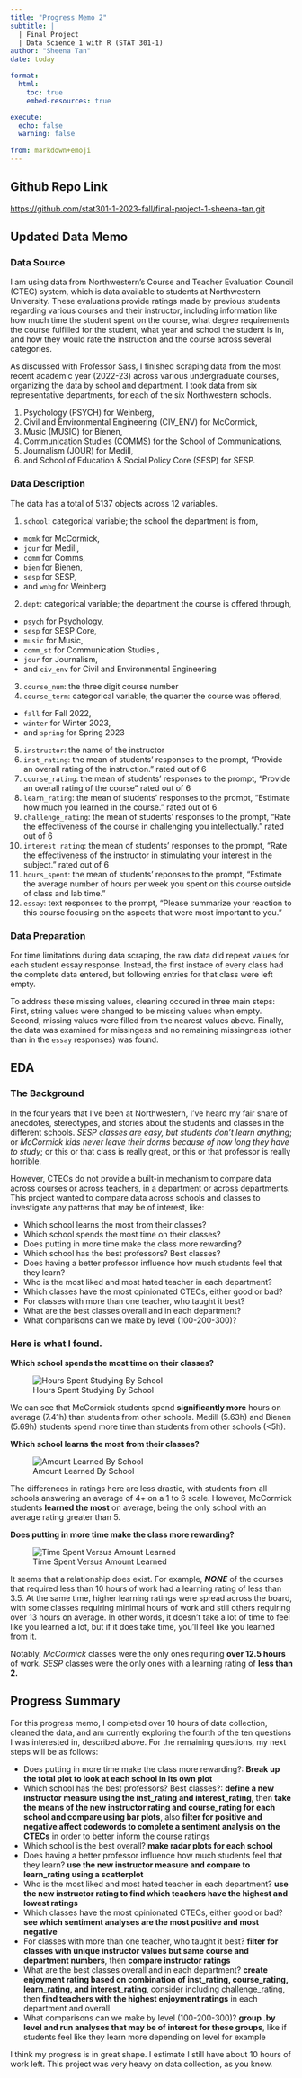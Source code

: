 ```yaml
---
title: "Progress Memo 2"
subtitle: |
  | Final Project 
  | Data Science 1 with R (STAT 301-1)
author: "Sheena Tan"
date: today

format:
  html:
    toc: true
    embed-resources: true

execute:
  echo: false
  warning: false
  
from: markdown+emoji 
---
```


::: {.callout-tip icon=false}

## Github Repo Link

[https://github.com/stat301-1-2023-fall/final-project-1-sheena-tan.git](https://github.com/stat301-1-2023-fall/final-project-1-sheena-tan.git)

:::

## Updated Data Memo

### Data Source

I am using data from Northwestern's Course and Teacher Evaluation Council (CTEC) system, which is data available to students at Northwestern University. These evaluations provide ratings made by previous students regarding various courses and their instructor, including information like how much time the student spent on the course, what degree requirements the course fulfilled for the student, what year and school the student is in, and how they would rate the instruction and the course across several categories. 

As discussed with Professor Sass, I finished scraping data from the most recent academic year (2022-23) across various undergraduate courses, organizing the data by school and department. I took data from six representative departments, for each of the six Northwestern schools. 

1. Psychology (PSYCH) for Weinberg,
2. Civil and Environmental Engineering (CIV_ENV) for McCormick,
3. Music (MUSIC) for Bienen, 
4. Communication Studies (COMMS) for the School of Communications,
5. Journalism (JOUR) for Medill,
6. and School of Education & Social Policy Core (SESP) for SESP.


### Data Description

The data has a total of 5137 objects across 12 variables.

1. `school`: categorical variable; the school the department is from,
-  `mcmk` for McCormick, 
-  `jour` for Medill, 
-  `comm` for Comms,
-  `bien` for Bienen,
-  `sesp` for SESP,
-  and `wnbg` for Weinberg
2. `dept`: categorical variable; the department the course is offered through, 
-  `psych` for Psychology,
-  `sesp` for SESP Core, 
-  `music` for Music, 
-  `comm_st` for Communication Studies , 
-  `jour` for Journalism, 
-  and `civ_env` for Civil and Environmental Engineering
3. `course_num`: the three digit course number
4. `course_term`: categorical variable; the quarter the course was offered, 
-  `fall` for Fall 2022,
-  `winter` for Winter 2023, 
-  and `spring` for Spring 2023
5. `instructor`: the name of the instructor
6. `inst_rating`: the mean of students' responses to the prompt, "Provide an overall rating of the instruction." rated out of 6
7. `course_rating`: the mean of students' responses to the prompt, "Provide an overall rating of the course" rated out of 6
8. `learn_rating`: the mean of students' responses to the prompt, "Estimate how much you learned in the course." rated out of 6
9. `challenge_rating`: the mean of students' responses to the prompt, "Rate the effectiveness of the course in challenging you intellectually." rated out of 6
10. `interest_rating`: the mean of students' responses to the prompt, "Rate the effectiveness of the instructor in stimulating your interest in the subject." rated out of 6
11. `hours_spent`: the mean of students' reponses to the prompt, "Estimate the average number of hours per week you spent on this course outside of class and lab time."
12. `essay`: text responses to the prompt, "Please summarize your reaction to this course focusing on the aspects that were most important to you."

### Data Preparation
For time limitations during data scraping, the raw data did repeat values for each student essay response. Instead, the first instace of every class had the complete data entered, but following entries for that class were left empty. 

To address these missing values, cleaning occured in three main steps: First, string values were changed to be missing values when empty. Second, missing values were filled from the nearest values above. Finally, the data was examined for missingess and no remaining missingness (other than in the `essay` responses) was found. 

## EDA

### The Background
In the four years that I've been at Northwestern, I've heard my fair share of anecdotes, stereotypes, and stories about the students and classes in the different schools. *SESP classes are easy, but students don't learn anything*; or *McCormick kids never leave their dorms because of how long they have to study*; or this or that class is really great, or this or that professor is really horrible. 

However, CTECs do not provide a built-in mechanism to compare data across courses or across teachers, in a department or across departments. This project wanted to compare data across schools and classes to investigate any patterns that may be of interest, like:

- Which school learns the most from their classes?
- Which school spends the most time on their classes?
- Does putting in more time make the class more rewarding?
- Which school has the best professors? Best classes?
- Does having a better professor influence how much students feel that they learn?
- Who is the most liked and most hated teacher in each department?
- Which classes have the most opinionated CTECs, either good or bad?
- For classes with more than one teacher, who taught it best?
- What are the best classes overall and in each department? 
- What comparisons can we make by level (100-200-300)? 

### Here is what I found.

**Which school spends the most time on their classes?**

![Hours Spent Studying By School](schools_hours_spent.png)

We can see that McCormick students spend **significantly more** hours on average (7.41h) than students from other schools. Medill (5.63h) and Bienen (5.69h) students spend more time than students from other schools (\<5h).

**Which school learns the most from their classes?**

![Amount Learned By School](schools_amount_learned.png)

The differences in ratings here are less drastic, with students from all schools answering an average of 4+ on a 1 to 6 scale. However, McCormick students **learned the most** on average, being the only school with an average rating greater than 5.

**Does putting in more time make the class more rewarding?** 

![Time Spent Versus Amount Learned](time_learning_scatterplot.png)

It seems that a relationship does exist. For example, ***NONE*** of the courses that required less than 10 hours of work had a learning rating of less than 3.5. At the same time, higher learning ratings were spread across the board, with some classes requiring minimal hours of work and still others requiring over 13 hours on average. In other words, it doesn't take a lot of time to feel like you learned a lot, but if it does take time, you'll feel like you learned from it.

Notably, *McCormick* classes were the only ones requiring **over 12.5 hours** of work. *SESP* classes were the only ones with a learning rating of **less than 2.**

## Progress Summary
For this progress memo, I completed over 10 hours of data collection, cleaned the data, and am currently exploring the fourth of the ten questions I was interested in, described above. For the remaining questions, my next steps will be as follows:

- Does putting in more time make the class more rewarding?: **Break up the total plot to look at each school in its own plot**
- Which school has the best professors? Best classes?: **define a new instructor measure using the inst_rating and interest_rating**, then **take the means of the new instructor rating and course_rating for each school and compare using bar plots**, also **filter for positive and negative affect codewords to complete a sentiment analysis on the CTECs** in order to better inform the course ratings
- Which school is the best overall? **make radar plots for each school**
- Does having a better professor influence how much students feel that they learn? **use the new instructor measure and compare to learn_rating using a scatterplot** 
- Who is the most liked and most hated teacher in each department? **use the new instructor rating to find which teachers have the highest and lowest ratings**
- Which classes have the most opinionated CTECs, either good or bad? **see which sentiment analyses are the most positive and most negative**
- For classes with more than one teacher, who taught it best? **filter for classes with unique instructor values but same course and department numbers**, then **compare instructor ratings**
- What are the best classes overall and in each department? **create enjoyment rating based on combination of inst_rating, course_rating, learn_rating, and interest_rating**, consider including challenge_rating, then **find teachers with the highest enjoyment ratings** in each department and overall
- What comparisons can we make by level (100-200-300)? **group .by level and run analyses that may be of interest for these groups**, like if students feel like they learn more depending on level for example 

I think my progress is in great shape. I estimate I still have about 10 hours of work left. This project was very heavy on data collection, as you know. 